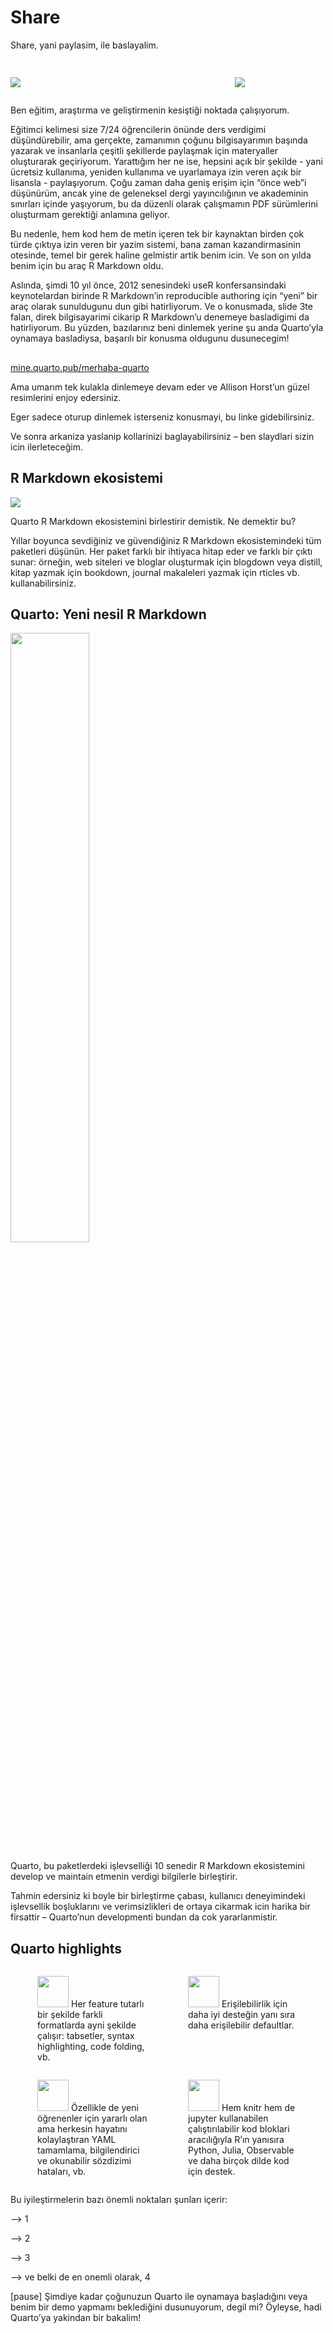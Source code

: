 # Share {.title-middle-dark background-image="images/horst_quarto_penguins_share.png" aria-label="Karlı bir manzarada birlikte selfie çeken iki mutlu penguen."}

::: notes
Share, yani paylasim, ile baslayalim.
:::

##  {#share-intro .center data-menu-title="Share Intro"}

::: columns
::: {.column width="70%"}
![](images/1-share/mine-venn.svg){fig-alt="Eğitim, araştırma ve geliştirme olmak üzere üç daireli bir Venn diyagramı. Kavşakta şefkat kelimesiyle mavi bir kalp var."}
:::

::: {.column width="30%"}
![](images/horst_penguins_nametag_mine.png){fig-alt="Ad etiketi yazan penguen: \"Mine\""}
:::
:::

::: notes
Ben eğitim, araştırma ve geliştirmenin kesiştiği noktada çalışıyorum.

Eğitimci kelimesi size 7/24 öğrencilerin önünde ders verdigimi düşündürebilir, ama gerçekte, zamanımın çoğunu bilgisayarımın başında yazarak ve insanlarla çeşitli şekillerde paylaşmak için materyaller oluşturarak geçiriyorum.
Yarattığım her ne ise, hepsini açık bir şekilde - yani ücretsiz kullanıma, yeniden kullanıma ve uyarlamaya izin veren açık bir lisansla - paylaşıyorum.
Çoğu zaman daha geniş erişim için "önce web"i düşünürüm, ancak yine de geleneksel dergi yayıncılığının ve akademinin sınırları içinde yaşıyorum, bu da düzenli olarak çalışmamın PDF sürümlerini oluşturmam gerektiği anlamına geliyor.

Bu nedenle, hem kod hem de metin içeren tek bir kaynaktan birden çok türde çıktıya izin veren bir yazim sistemi, bana zaman kazandirmasinin otesinde, temel bir gerek haline gelmistir artik benim icin.
Ve son on yılda benim için bu araç R Markdown oldu.

Aslında, şimdi 10 yıl önce, 2012 senesindeki useR konfersansindaki keynotelardan birinde R Markdown'in reproducible authoring için "yeni" bir araç olarak sunuldugunu dun gibi hatirliyorum. 
Ve o konusmada, slide 3te falan, direk bilgisayarimi cikarip R Markdown'u denemeye basladigimi da hatirliyorum.
Bu yüzden, bazılarınız beni dinlemek yerine şu anda Quarto'yla oynamaya basladiysa, başarılı bir konusma oldugunu dusunecegim!
:::

##  {#link-to-slides .center data-menu-title="Link to slides" background-image="images/horst_quarto_penguins_thankyou.png" aria-label="Şafakta bir buzdağının üzerinde duran iki penguen, kollarını birbirlerinin omuzlarına dolamış arkadan bakıldığında. Bir Quarto logosu ayı ufka yakın."}

[[mine.quarto.pub/merhaba-quarto](https://mine.quarto.pub/merhaba-quarto)]{.custom-url-top-dark}

::: notes
Ama umarım tek kulakla dinlemeye devam eder ve Allison Horst'un güzel resimlerini enjoy edersiniz.

Eger sadece oturup dinlemek isterseniz konusmayi, bu linke gidebilirsiniz.

Ve sonra arkaniza yaslanip kollarinizi baglayabilirsiniz -- ben slaydlari sizin icin  ilerleteceğim.
:::

## R Markdown ekosistemi

![](images/1-share/rmd_ecosystem.png){fig-align="center" fig-alt="R Markdown ekosisteminden çeşitli paketler için onaltılık logolar."}

::: notes
Quarto R Markdown ekosistemini birlestirir demistik. 
Ne demektir bu?

Yıllar boyunca sevdiğiniz ve güvendiğiniz R Markdown ekosistemindeki tüm paketleri düşünün.
Her paket farklı bir ihtiyaca hitap eder ve farklı bir çıktı sunar: örneğin, web siteleri ve bloglar oluşturmak için blogdown veya distill, kitap yazmak için bookdown, journal makaleleri yazmak için rticles vb. kullanabilirsiniz.
:::

## Quarto: Yeni nesil R Markdown {transition="zoom"}

![](images/horst_quarto_ball_straight.png){fig-align="center" width="50%" fig-alt="Quarto logosu."}

::: notes
Quarto, bu paketlerdeki işlevselliği 10 senedir R Markdown ekosistemini develop ve maintain etmenin verdigi bilgilerle birleştirir.

Tahmin edersiniz ki boyle bir birleştirme çabası, kullanıcı deneyimindeki işlevsellik boşluklarını ve verimsizlikleri de ortaya cikarmak icin harika bir firsattir -- Quarto'nun developmenti bundan da cok yararlanmistir.
:::

## Quarto highlights

::: columns
::: {.column width="5%"}
:::

::: {.column width="40%"}
::: bulletbox
::: {.fragment .fade-in-then-semi-out}
![](images/horst_quarto_ball-1_4.png){width="50px" fig-alt="Quarto logosunun bir çeyreği."} Her feature tutarlı bir şekilde farkli formatlarda ayni şekilde çalışır: tabsetler, syntax highlighting, code folding, vb.

:::
:::
:::

::: {.column width="5%"}
:::

::: {.column width="40%"}
::: bulletbox
::: {.fragment .fade-in-then-semi-out}
![](images/horst_quarto_ball-2_4.png){width="50px" fig-alt="Two quadrants of the Quarto logo."} Erişilebilirlik için daha iyi desteğin yanı sıra daha erişilebilir defaultlar.

:::
:::
:::

::: {.column width="5%"}
:::
:::

::: columns
::: {.column width="5%"}
:::

::: {.column width="40%"}
::: bulletbox
::: {.fragment .fade-in-then-semi-out}
![](images/horst_quarto_ball-3_4.png){width="50px" fig-alt="Three quadrants of the Quarto logo."} Özellikle de yeni öğrenenler için yararlı olan ama herkesin hayatını kolaylaştıran YAML tamamlama, bilgilendirici ve okunabilir sözdizimi hataları, vb.

:::
:::
:::

::: {.column width="5%"}
:::

::: {.column width="40%"}
::: bulletbox
::: {.fragment .fade-in-then-semi-out}
![](images/horst_quarto_ball-4_4.png){width="50px" fig-alt="Four quadrants of the Quarto logo."} Hem knitr hem de jupyter kullanabilen çalıştırılabilir kod bloklari aracılığıyla R'ın yanısıra Python, Julia, Observable ve daha birçok dilde kod için destek.

:::
:::
:::

::: {.column width="5%"}
:::
:::

::: notes
Bu iyileştirmelerin bazı önemli noktaları şunları içerir:

--\> 1

--\> 2

--\> 3

--\> ve belki de en onemli olarak, 4

\[pause\] Şimdiye kadar çoğunuzun Quarto ile oynamaya başladığını veya benim bir demo yapmamı beklediğini dusunuyorum, degil mi?
Öyleyse, hadi Quarto'ya yakindan bir bakalim!
:::

##  {#demo-share .centered data-menu-title="Demo: Paylaş" background-color="#FFFFFF"}

```{=html}
<script src="https://fast.wistia.com/embed/medias/a1rq6hfnoe.jsonp" async></script><script src="https://fast.wistia.com/assets/external/E-v1.js" async></script><div class="wistia_responsive_padding" style="padding:57.08% 0 0 0;position:relative;"><div class="wistia_responsive_wrapper" style="height:100%;left:0;position:absolute;top:0;width:100%;"><div class="wistia_embed wistia_async_a1rq6hfnoe videoFoam=true" style="height:100%;position:relative;width:100%"><div class="wistia_swatch" style="height:100%;left:0;opacity:0;overflow:hidden;position:absolute;top:0;transition:opacity 200ms;width:100%;"><img src="https://fast.wistia.com/embed/medias/a1rq6hfnoe/swatch" style="filter:blur(5px);height:100%;object-fit:contain;width:100%;" alt="" aria-hidden="true" onload="this.parentNode.style.opacity=1;" /></div></div></div></div>
```
::: notes
-   Open hello.Rmd with source editor -\> knit
-   Change to visual editor -\> knit
-   Close file -\> change file type to .qmd -\> open + render
-   Change `output: html_document` to `format: html` -\> render
-   Click on Render on save
-   Change to `format: pdf` -\> render -\> then change back
-   Add chunk option `echo: false` to the first chunk
-   Add `execute` \> `echo: false` to the yaml
-   Add alt text to figure in second code chunk -\> save to render
-   Change to `format: revealjs` -\> save to render
-   Add H2 to break slides
-   Change to `format: html`
-   Add `index.qmd` with File \> New Quarto Document
-   Add `_quarto.yml` for website
-   Relaunch project
-   Show new Build tab
-   Render site, show `_site` folder
-   Add freeze to \_quarto.yml
-   From terminal: `quarto publish`
:::

## Quarto CLI, işlemenin<br>her adımını yönetir {.takeaway .center}

::: {.fragment .fade-up}
![](images/horst_qmd_render_schema.png){fig-alt="Quarto belgelerinin .qmd'den knitr veya jupyter'a, düz metin işaretlemesine dönüştürülmesini ve ardından pandoc tarafından html, PDF veya Word belgesi dahil olmak üzere herhangi bir sayıda çıktı türüne dönüştürülmesini temsil eden bir şematik" fig-align="center"}
:::

::: notes
Artık hepiniz Quarto'yu iş başında görme şansınız olduğuna göre, "R Markdown ve Quarto nasıl farklı?" diye merak ediyor olabilirsiniz.

Temel fark, R Markdown ile R paketi rmarkdown'ın, kod parçalarını değerlendirmek için knitr kullanarak kaynak Rmd dosyasından çıktıya gitmenin ağır işini yapmasıdır.

--\> Öte yandan Quarto ile, Quarto komut satırı arabirimi veya Quarto CLI, çalıştırılabilir kod parçalarının knitr veya jupyter ile işlenmesi ve ardından elde edilen işaretleme dosyasının istenen çıktıya dönüştürülmesinin orkestrasyonunu yapar.

Bu teknik olarak etkileyici olsa da, dürüst olacağım, ilk etapta Quarto'ya olan ilgimi tam olarak ateşleyen şey bu değildi.
:::

## Quarto formatlar arasında gidip gelmeyi kolaylaştırır {.takeaway .center}

::: columns
::: {.column width="33%"}
::: fragment
Document

::: {.code-file .sourceCode .cell-code}
{{< fa file >}} lesson-1.qmd
:::

``` yaml
title: "Lesson 1"
format: html
```
:::
:::

::: {.column width="33%"}
::: fragment
Presentation

::: {.code-file .sourceCode .cell-code}
{{< fa file >}} lesson-1.qmd
:::

``` yaml
title: "Lesson 1"
format: revealjs
```
:::
:::

::: {.column width="33%"}
::: fragment
Website

::: {.code-file .sourceCode .cell-code}
{{< fa file >}} _quarto.yml
:::

``` yaml
project:
  type: website

website: 
  navbar: 
    left:
      - lesson-1.qmd
```
:::
:::
:::

::: notes
Asil ilgimi çeken şey, Quarto ile çıktı formatları arasında geçiş yapmanın ne kadar kolay olduğuydu.

Bir eğitimci olarak, malzemelerimi oluşturmak için kullandığım araçlarla ilgili iki şey benim için çok önemli: tekrarlanabilirlik ve belgelerden slaytlara, web sitelerinden kitaplara gibi çıktı biçimleri arasında geçiş kolaylığı.

Quarto'yu hemen hemen her şey için kullandığım geçen yıl boyunca, sonunda bir çıktı türünden diğerine geçmeme izin veren aracı bulduğumu hissettim. .
Örneğin, burada ürettiğim yaygın şeyler

--\> belge biçiminde bir ders <br> --\> sunum biçiminde aynı içerik <br> --\> bir web sitesindeki bir sayfada aynı içerik,

ve bu biçimler arasında geçiş yapmak için gereken tek şeyin yaml'deki birkaç satır olduğunu görebilirsiniz.
Belgemin içerik kısmında hiçbir şey yok.
Kaldırılacak slayt araları yok, değiştirilecek alıntı stili yok, yeniden seviyelendirilecek başlıklar yok.
Bu geçiş kolaylığı, zamanımı içeriğe odaklamak için zaman kazandırdı ve millet, rüya bu!
:::

## Quarto açık paylaşımı kolaylaştırır {.takeaway .center}

<br>

::: {.fragment .fade-up .midi}
Yaptığınız şeyleri web'de paylaşmayı<br>kolaylaştıran araçlar inanılmaz derecede faydalıdır
:::

<br>

::: {.fragment .fade-up .midi}
Bilginin açık paylaşımını kolaylaştırdığından,<br>
yalnızca sizin için değil, herkes için yararlıdır
:::

::: notes
Sonuç olarak, kolayca yeniden üretilebilir eserler yaratmak harikadır.

Ancak paylaşım öyküsünün tamamlanması için, aracın aynı zamanda "quarto publish" kadar basit bir komut ile kolayca *paylaşımı* desteklemesi gerekir.

--\> Yaptığınız şeyi web'de dünyayla paylaşmayı kolaylaştıran araçların inanılmaz derecede yararlı olduğunu düşünüyorum.

--\> Ve öğrenme ve yeniden kullanım için bilginin açık paylaşımını kolaylaştırdığından, yalnızca yaratıcısı olan sizin için değil, dünya için de yararlıdır.

\[Pause\]

Şimdiye kadar sadece kendimden ve işimden bahsettim ama çoğunuz gibi ben de diğerlerinden kopuk bir siloda çalışmıyorum.

**\[Mine continue on next slide\]**
:::
